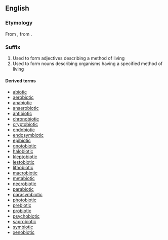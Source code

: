 {{also|biotic}}
==English==

===Etymology===
From {{etyl|grc|en}} {{term|βιωτικός|tr=biōtikos||of life|sc=polytonic|lang=grc}}, from {{term|βίος|tr=bios||life|sc=polytonic|lang=grc}}.

===Suffix===
{{en-suffix}}

# Used to form adjectives describing a method of living
# Used to form nouns describing organisms having a specified method of living

====Derived terms====
* [[abiotic]]
* [[aerobiotic]]
* [[anabiotic]]
* [[anaerobiotic]]
* [[antibiotic]]
* [[chronobiotic]]
* [[cryptobiotic]]
* [[endobiotic]]
* [[endosymbiotic]]
* [[epibiotic]]
* [[gnotobiotic]]
* [[halobiotic]]
* [[kleptobiotic]]
* [[lestobiotic]]
* [[lithobiotic]]
* [[macrobiotic]]
* [[metabiotic]]
* [[necrobiotic]]
* [[parabiotic]]
* [[parasymbiotic]]
* [[photobiotic]]
* [[prebiotic]]
* [[probiotic]]
* [[psychobiotic]]
* [[saprobiotic]]
* [[symbiotic]]
* [[xenobiotic]]